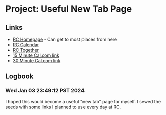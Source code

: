 # Project: Useful New Tab Page

## Links

- [RC Homepage](https://www.recurse.com/) - Can get to most places from here
- [RC Calendar](https://www.recurse.com/calendar)
- [RC Together](https://recurse.rctogether.com/here)
- [15 Minute Cal.com link](https://app.cal.com/reedspool/15min)
- [30 Minute Cal.com link](https://app.cal.com/reedspool/30min)

## Logbook

### Wed Jan 03 23:49:12 PST 2024

I hoped this would become a useful "new tab" page for myself. I sewed the seeds with some links I planned to use every day at <Link slug="topic-recurse-center">RC</Link>.
